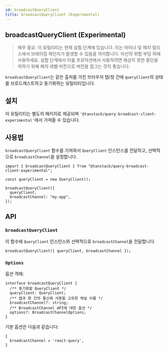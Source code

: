 ```yaml
---
id: broadcastQueryClient
title: broadcastQueryClient (Experimental)
---
```


## broadcastQueryClient (Experimental)

> 매우 중요: 이 유틸리티는 현재 실험 단계에 있습니다. 이는 마이너 및 패치 릴리스에서 브레이킹 체인지가 발생할 수 있음을 의미합니다. 자신의 위험 부담 하에 사용하세요. 실험 단계에서 이를 프로덕션에서 사용하려면 예상치 못한 중단을 피하기 위해 패치 레벨 버전으로 버전을 잠그는 것이 좋습니다.

`broadcastQueryClient`는 같은 출처를 가진 브라우저 탭/창 간에 `queryClient`의 상태를 브로드캐스트하고 동기화하는 유틸리티입니다.

## 설치

이 유틸리티는 별도의 패키지로 제공되며 `'@tanstack/query-broadcast-client-experimental'`에서 가져올 수 있습니다.

## 사용법

`broadcastQueryClient` 함수를 가져와서 `QueryClient` 인스턴스를 전달하고, 선택적으로 `broadcastChannel`을 설정합니다.

```tsx
import { broadcastQueryClient } from "@tanstack/query-broadcast-client-experimental";

const queryClient = new QueryClient();

broadcastQueryClient({
  queryClient,
  broadcastChannel: "my-app",
});
```

## API

### `broadcastQueryClient`

이 함수에 `QueryClient` 인스턴스와 선택적으로 `broadcastChannel`을 전달합니다.

```tsx
broadcastQueryClient({ queryClient, broadcastChannel });
```

### `Options`

옵션 객체:

```tsx
interface broadcastQueryClient {
  /** 동기화할 QueryClient */
  queryClient: QueryClient;
  /** 탭과 창 간의 통신에 사용될 고유한 채널 이름 */
  broadcastChannel?: string;
  /** BroadcastChannel API에 대한 옵션 */
  options?: BroadcastChannelOptions;
}
```

기본 옵션은 다음과 같습니다:

```tsx
{
  broadcastChannel = 'react-query',
}
```
